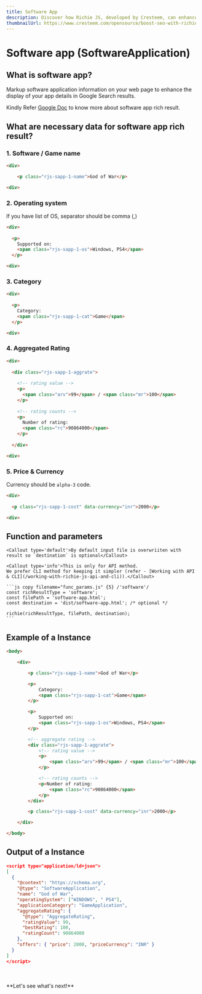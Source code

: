 ```yaml
---
title: Software App
description: Discover how Richie JS, developed by Cresteem, can enhance your software app's visibility. This guide will show you how to implement structured data effectively, making your app stand out in search results and attracting more users.
thumbnailUrl: https://www.cresteem.com/opensource/boost-seo-with-richie-js/thumbnail.png
---
```


# Software app (SoftwareApplication)

## What is software app?
Markup software application information on your web page to enhance the display of your app details in Google Search results.

Kindly Refer [Google Doc](https://developers.google.com/search/docs/appearance/structured-data/software-app) to know more about software app rich result.

## What are necessary data for software app rich result?
### 1. Software / Game name

```html copy filename="software-app.html" /1-name/ {3}
<div>

	<p class="rjs-sapp-1-name">God of War</p>

<div>
```

### 2. Operating system
<Callout>If you have list of OS, separator should be comma (,)</Callout>

```html copy filename="software-app.html" /1-os/ {3-6}
<div>
  
  <p>
    Supported on:
    <span class="rjs-sapp-1-os">Windows, PS4</span>
  </p>

<div>
```

### 3. Category

```html copy filename="software-app.html" /1-cat/ {3-6}
<div>
  
  <p>
    Category:
    <span class="rjs-sapp-1-cat">Game</span>
  </p>

<div>
```

### 4. Aggregated Rating

```html showLineNumbers copy filename="software-app.html" /1-aggrate/ /div/ /"arv"/ /"mr"/ /"rc"/ {3-16}
<div>
  
  <div class="rjs-sapp-1-aggrate">
  
    <!-- rating value -->
    <p>
      <span class="arv">99</span> / <span class="mr">100</span>
    </p>
    
    <!-- rating counts -->
    <p>
      Number of rating:
      <span class="rc">90864000</span>
    </p>
    
  </div>

<div>
```

### 5. Price & Currency
<Callout>Currency should be `alpha-3` code.</Callout>

```html copy filename="software-app.html" {3} /1-cost/ /data-currency="inr"/
<div>
  
  <p class="rjs-sapp-1-cost" data-currency="inr">2000</p>

<div>
```
    
## Function and parameters
    
    <Callout type='default'>By default input file is overwriiten with result so `destination` is optional</Callout>

    <Callout type='info'>This is only for API method.
    We prefer CLI method for keeping it simpler (refer - [Working with API & CLI](/working-with-richie-js-api-and-cli)).</Callout>

    ```js copy filename="func_params.js" {5} /'software'/
    const richResultType = 'software';
    const filePath = 'software-app.html';
    const destination = 'dist/software-app.html'; /* optional */
    
    richie(richResultType, filePath, destination);
    ```

## Example of a Instance

```html copy filename="software-app.html"
<body>

	<div>

		<p class="rjs-sapp-1-name">God of War</p>

		<p>
			Category:
			<span class="rjs-sapp-1-cat">Game</span>
		</p>

		<p>
			Supported on:
			<span class="rjs-sapp-1-os">Windows, PS4</span>
		</p>

		<!-- aggregate rating -->
		<div class="rjs-sapp-1-aggrate">
			<!-- rating value -->
			<p>
				<span class="arv">99</span> / <span class="mr">100</span>
			</p>

			<!-- rating counts -->
			<p>Number of rating:
				<span class="rc">90864000</span>
			</p>
		</div>

		<p class="rjs-sapp-1-cost" data-currency="inr">2000</p>

	</div>

</body>

```

## Output of a Instance

```json filename="software-app.html" copy
<script type="application/ld+json">
[
  {
    "@context": "https://schema.org",
    "@type": "SoftwareApplication",
    "name": "God of War",
    "operatingSystem": ["WINDOWS", " PS4"],
    "applicationCategory": "GameApplication",
    "aggregateRating": {
      "@type": "AggregateRating",
      "ratingValue": 99,
      "bestRating": 100,
      "ratingCount": 90864000
    },
    "offers": { "price": 2000, "priceCurrency": "INR" }
  }
]
</script>
```
<br/>
<br/>
**Let's see what's next!**